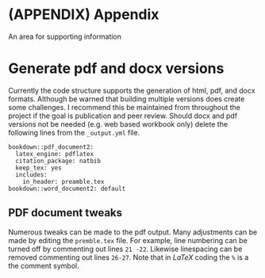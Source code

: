 # (APPENDIX) Appendix {-}


An area for supporting information


# Generate pdf and docx versions

Currently the code structure supports the generation of html, pdf, and docx formats.
Although be warned that building multiple versions does create some challenges.
I recommend this be maintained from throughout the project if the goal is publication and peer review.
Should docx and pdf versions not be needed (e.g. web based workbook only) delete the following lines from the `_output.yml` file.

```
bookdown::pdf_document2:
  latex_engine: pdflatex
  citation_package: natbib
  keep_tex: yes
  includes:
    in_header: preamble.tex
bookdown::word_document2: default
```

## PDF document tweaks

Numerous tweaks can be made to the pdf output.  Many adjustments can be made by editing the `premble.tex` file.  For example, line numbering can be turned off by commenting out lines `21 -22`.  Likewise linespacing can be removed commenting out lines `26-27`.  Note that in _LaTeX_ coding the `%` is a the comment symbol. 